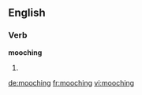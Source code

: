 ==English==

===Verb===
'''mooching'''
# {{present participle of|mooch}}

[[de:mooching]]
[[fr:mooching]]
[[vi:mooching]]